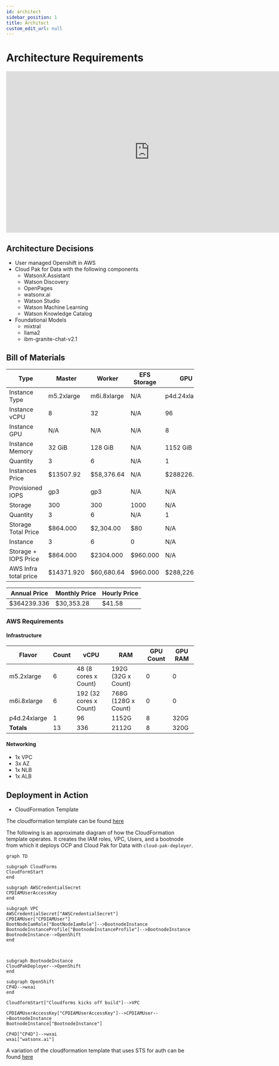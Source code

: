 ```yaml
---
id: architect
sidebar_position: 1
title: Architect
custom_edit_url: null
---
```


# Architecture Requirements

<iframe width="768" height="432" src="https://miro.com/app/embed/uXjVNtCvNTw=/?pres=1&frameId=3458764578922854387&embedId=518034396865" frameborder="0" scrolling="no" allow="fullscreen; clipboard-read; clipboard-write" allowfullscreen></iframe>

## Architecture Decisions

- User managed Openshift in AWS
- Cloud Pak for Data with the following components
    - WatsonX.Assistant
    - Watson Discovery
    - OpenPages
    - watsonx.ai
    - Watson Studio
    - Watson Machine Learning
    - Watson Knowledge Catalog 
- Foundational Models
    - mixtral
    - llama2
    - ibm-granite-chat-v2.1

## Bill of Materials

|Type|Master|Worker|EFS Storage|GPU|
|----|------|------|-----------|---|
|Instance Type | m5.2xlarge |m6i.8xlarge | N/A | p4d.24xlarge |
|Instance vCPU|8|32|N/A|96|
|Instance GPU|N/A|N/A|N/A|8|
|Instance Memory|32 GiB|128 GiB|N/A|1152 GiB|
|Quantity|3|6|N/A|1|
|Instances Price|$13507.92|$58,376.64|N/A|$288226.78|
|Provisioned IOPS|gp3|gp3|N/A|N/A|
|Storage|300|300|1000|N/A|
|Quantity|3|6|N/A|1|
|Storage Total Price|$864.000|$2,304.00|$80|N/A|
|Instance|3|6|0|N/A|
|Storage + IOPS Price|$864.000|$2304.000|$960.000|N/A|
|AWS Infra total price|$14371.920|$60,680.64|$960.000|$288,226.776|

|Annual Price|Monthly Price|Hourly Price|
|------------|-------------|------------|
|$364239.336|$30,353.28|$41.58|

### AWS Requirements

#### Infrastructure

|Flavor | Count | vCPU | RAM | GPU Count | GPU RAM |
|--|--|--|--|--|--|
|m5.2xlarge|6|48 (8 cores x Count)|192G (32G x Count)|0|0|
|m6i.8xlarge|6|192 (32 cores x Count)|768G (128G x Count)|0|0| 
|p4d.24xlarge|1|96|1152G|8|320G|
|**Totals**|13|336|2112G|8|320G|

#### Networking

- 1x VPC
- 3x AZ
- 1x NLB
- 1x ALB

## Deployment in Action

- CloudFormation Template

The cloudformation template can be found [here](../../assets/Cloudformation/cluster.yml)

The following is an approximate diagram of how the CloudFormation template operates. It creates the IAM roles, VPC, Users, and a bootnode from which it deploys OCP and Cloud Pak for Data with `cloud-pak-deployer`.

```mermaid
graph TD

subgraph CloudForms
CloudformStart
end

subgraph AWSCredentialSecret
CPDIAMUserAccessKey
end

subgraph VPC
AWSCredentialSecret["AWSCredentialSecret"]
CPDIAMUser["CPDIAMUser"]
BootNodeIamRole["BootNodeIamRole"]-->BootnodeInstance
BootnodeInstanceProfile["BootnodeInstanceProfile"]-->BootnodeInstance
BootnodeInstance-->OpenShift
end



subgraph BootnodeInstance
CloudPakDeployer-->OpenShift
end

subgraph OpenShift
CP4D-->wxai
end

CloudformStart["Cloudforms kicks off build"]-->VPC

CPDIAMUserAccessKey["CPDIAMUserAccessKey"]-->CPDIAMUser-->BootnodeInstance
BootnodeInstance["BootnodeInstance"]

CP4D["CP4D"]-->wxai
wxai["watsonx.ai"]
```

A variation of the cloudformation template that uses STS for auth can be found [here](../../assets/Cloudformation/cluster-sts.yml)